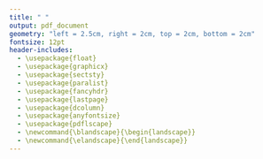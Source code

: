 ```yaml
---
title: " "
output: pdf_document
geometry: "left = 2.5cm, right = 2cm, top = 2cm, bottom = 2cm"
fontsize: 12pt
header-includes:
  - \usepackage{float}
  - \usepackage{graphicx}
  - \usepackage{sectsty}
  - \usepackage{paralist}
  - \usepackage{fancyhdr}
  - \usepackage{lastpage}
  - \usepackage{dcolumn}
  - \usepackage{anyfontsize}
  - \usepackage{pdflscape}
  - \newcommand{\blandscape}{\begin{landscape}}
  - \newcommand{\elandscape}{\end{landscape}}
---
```




\allsectionsfont{\centering}
\subsectionfont{\raggedright}
\subsubsectionfont{\raggedright}
\pagenumbering{gobble}


\begin{centering}

\includegraphics[width=7.5cm]{simbolouem.png}

UNIVERSIDADE ESTADUAL DE MARINGÁ\\
CENTRO DE CIÊNCIAS EXATAS\\
DEPARTAMENTO DE ESTATÍSTICA\\
\vspace{12pt}
\vspace{12pt}
\vspace{12pt}
\vspace{12pt}
\vspace{12pt}
\vspace{12pt}
\vspace{12pt}

`r academico1`

`r ra1`

\vspace{12pt}

`r academico2`

`r ra2`

\vspace{12pt}
\vspace{12pt}

`r prof`

\vspace{12pt}
\vspace{12pt}
\vspace{12pt}
\vspace{12pt}
\vspace{12pt}
\vspace{12pt}
\vspace{12pt}
- `r materia` -\\
- `r titulo` -\\
\vspace{12pt}
\vspace{12pt}
\vspace{12pt}
\vspace{12pt}
\vspace{12pt}
\vspace{12pt}
\vspace{12pt}
\vspace{12pt}
\vspace{12pt}
\vspace{12pt}
\vspace{12pt}
\vspace{12pt}

Maringá\\
`r as.integer(format(Sys.Date(), "%Y"))`

\end{centering}

